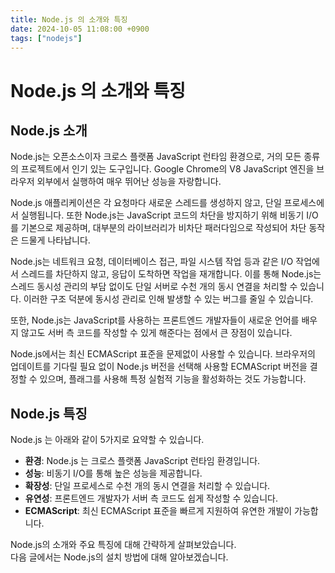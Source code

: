 ```yaml
---
title: Node.js 의 소개와 특징
date: 2024-10-05 11:08:00 +0900
tags: ["nodejs"]
---
```


# Node.js 의 소개와 특징

## Node.js 소개

Node.js는 오픈소스이자 크로스 플랫폼 JavaScript 런타임 환경으로, 거의 모든 종류의 프로젝트에서 인기 있는 도구입니다.
Google Chrome의 V8 JavaScript 엔진을 브라우저 외부에서 실행하여 매우 뛰어난 성능을 자랑합니다.

Node.js 애플리케이션은 각 요청마다 새로운 스레드를 생성하지 않고, 단일 프로세스에서 실행됩니다.
또한 Node.js는 JavaScript 코드의 차단을 방지하기 위해 비동기 I/O를 기본으로 제공하며, 대부분의 라이브러리가 비차단 패러다임으로 작성되어 차단 동작은 드물게 나타납니다.

Node.js는 네트워크 요청, 데이터베이스 접근, 파일 시스템 작업 등과 같은 I/O 작업에서 스레드를 차단하지 않고, 응답이 도착하면 작업을 재개합니다.
이를 통해 Node.js는 스레드 동시성 관리의 부담 없이도 단일 서버로 수천 개의 동시 연결을 처리할 수 있습니다.
이러한 구조 덕분에 동시성 관리로 인해 발생할 수 있는 버그를 줄일 수 있습니다.

또한, Node.js는 JavaScript를 사용하는 프론트엔드 개발자들이 새로운 언어를 배우지 않고도 서버 측 코드를 작성할 수 있게 해준다는 점에서 큰 장점이 있습니다.

Node.js에서는 최신 ECMAScript 표준을 문제없이 사용할 수 있습니다.
브라우저의 업데이트를 기다릴 필요 없이 Node.js 버전을 선택해 사용할 ECMAScript 버전을 결정할 수 있으며, 플래그를 사용해 특정 실험적 기능을 활성화하는 것도 가능합니다.

## Node.js 특징

Node.js 는 아래와 같이 5가지로 요약할 수 있습니다.

- **환경**: Node.js 는 크로스 플랫폼 JavaScript 런타임 환경입니다.
- **성능**: 비동기 I/O를 통해 높은 성능을 제공합니다.
- **확장성**: 단일 프로세스로 수천 개의 동시 연결을 처리할 수 있습니다.
- **유연성**: 프론트엔드 개발자가 서버 측 코드도 쉽게 작성할 수 있습니다.
- **ECMAScript**: 최신 ECMAScript 표준을 빠르게 지원하여 유연한 개발이 가능합니다.

Node.js의 소개와 주요 특징에 대해 간략하게 살펴보았습니다.<br />
다음 글에서는 Node.js의 설치 방법에 대해 알아보겠습니다.